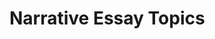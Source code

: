 # Narrative Essay Topics


<div style={{ width: "100%", padding: 20, height: "70vh" }}>
  <Chat
    welcome={"Hi, Which topic you want to discuss or generate ?"}
    teacherName={"Alex"}
    systemPrompt={"Pls help this user find the essay topic he(she) wanted!"}
  />
</div>
